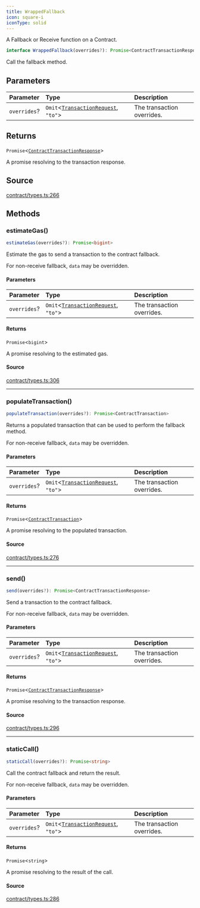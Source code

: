 ```yaml
---
title: WrappedFallback
icon: square-i
iconType: solid
---
```


A Fallback or Receive function on a Contract.

```ts
interface WrappedFallback(overrides?): Promise<ContractTransactionResponse>
```

Call the fallback method.

## Parameters

| Parameter | Type | Description |
| :------ | :------ | :------ |
| `overrides`? | `Omit`\<[`TransactionRequest`](/content/type-aliases/TransactionRequest), `"to"`\> | The transaction overrides. |

## Returns

`Promise`\<[`ContractTransactionResponse`](/content/classes/ContractTransactionResponse)\>

A promise resolving to the transaction response.

## Source

[contract/types.ts:266](https://github.com/dominant-strategies/quais-6.js/blob/38982dd013eed052e945fa3a33303bbe7a712e35/src/contract/types.ts#L266)

## Methods

### estimateGas()

```ts
estimateGas(overrides?): Promise<bigint>
```

Estimate the gas to send a transaction to the contract fallback.

For non-receive fallback, `data` may be overridden.

#### Parameters

| Parameter | Type | Description |
| :------ | :------ | :------ |
| `overrides`? | `Omit`\<[`TransactionRequest`](/content/type-aliases/TransactionRequest), `"to"`\> | The transaction overrides. |

#### Returns

`Promise`\<`bigint`\>

A promise resolving to the estimated gas.

#### Source

[contract/types.ts:306](https://github.com/dominant-strategies/quais-6.js/blob/38982dd013eed052e945fa3a33303bbe7a712e35/src/contract/types.ts#L306)

***

### populateTransaction()

```ts
populateTransaction(overrides?): Promise<ContractTransaction>
```

Returns a populated transaction that can be used to perform the fallback method.

For non-receive fallback, `data` may be overridden.

#### Parameters

| Parameter | Type | Description |
| :------ | :------ | :------ |
| `overrides`? | `Omit`\<[`TransactionRequest`](/content/type-aliases/TransactionRequest), `"to"`\> | The transaction overrides. |

#### Returns

`Promise`\<[`ContractTransaction`](/content/interfaces/ContractTransaction)\>

A promise resolving to the populated transaction.

#### Source

[contract/types.ts:276](https://github.com/dominant-strategies/quais-6.js/blob/38982dd013eed052e945fa3a33303bbe7a712e35/src/contract/types.ts#L276)

***

### send()

```ts
send(overrides?): Promise<ContractTransactionResponse>
```

Send a transaction to the contract fallback.

For non-receive fallback, `data` may be overridden.

#### Parameters

| Parameter | Type | Description |
| :------ | :------ | :------ |
| `overrides`? | `Omit`\<[`TransactionRequest`](/content/type-aliases/TransactionRequest), `"to"`\> | The transaction overrides. |

#### Returns

`Promise`\<[`ContractTransactionResponse`](/content/classes/ContractTransactionResponse)\>

A promise resolving to the transaction response.

#### Source

[contract/types.ts:296](https://github.com/dominant-strategies/quais-6.js/blob/38982dd013eed052e945fa3a33303bbe7a712e35/src/contract/types.ts#L296)

***

### staticCall()

```ts
staticCall(overrides?): Promise<string>
```

Call the contract fallback and return the result.

For non-receive fallback, `data` may be overridden.

#### Parameters

| Parameter | Type | Description |
| :------ | :------ | :------ |
| `overrides`? | `Omit`\<[`TransactionRequest`](/content/type-aliases/TransactionRequest), `"to"`\> | The transaction overrides. |

#### Returns

`Promise`\<`string`\>

A promise resolving to the result of the call.

#### Source

[contract/types.ts:286](https://github.com/dominant-strategies/quais-6.js/blob/38982dd013eed052e945fa3a33303bbe7a712e35/src/contract/types.ts#L286)

